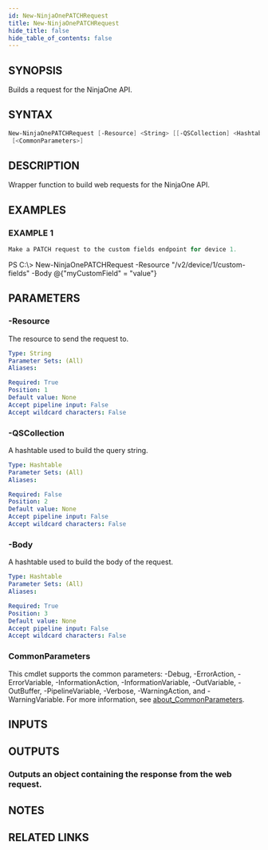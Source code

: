 ```yaml
---
id: New-NinjaOnePATCHRequest
title: New-NinjaOnePATCHRequest
hide_title: false
hide_table_of_contents: false
---
```


## SYNOPSIS

Builds a request for the NinjaOne API.

## SYNTAX

```powershell
New-NinjaOnePATCHRequest [-Resource] <String> [[-QSCollection] <Hashtable>] [-Body] <Hashtable>
 [<CommonParameters>]
```

## DESCRIPTION

Wrapper function to build web requests for the NinjaOne API.

## EXAMPLES

### EXAMPLE 1

```powershell
Make a PATCH request to the custom fields endpoint for device 1.
```

PS C:\\&gt; New-NinjaOnePATCHRequest -Resource "/v2/device/1/custom-fields" -Body @{"myCustomField" = "value"}

## PARAMETERS

### -Resource

The resource to send the request to.

```yaml
Type: String
Parameter Sets: (All)
Aliases:

Required: True
Position: 1
Default value: None
Accept pipeline input: False
Accept wildcard characters: False
```

### -QSCollection

A hashtable used to build the query string.

```yaml
Type: Hashtable
Parameter Sets: (All)
Aliases:

Required: False
Position: 2
Default value: None
Accept pipeline input: False
Accept wildcard characters: False
```

### -Body

A hashtable used to build the body of the request.

```yaml
Type: Hashtable
Parameter Sets: (All)
Aliases:

Required: True
Position: 3
Default value: None
Accept pipeline input: False
Accept wildcard characters: False
```

### CommonParameters

This cmdlet supports the common parameters: -Debug, -ErrorAction, -ErrorVariable, -InformationAction, -InformationVariable, -OutVariable, -OutBuffer, -PipelineVariable, -Verbose, -WarningAction, and -WarningVariable. For more information, see [about_CommonParameters](http://go.microsoft.com/fwlink/?LinkID=113216).

## INPUTS

## OUTPUTS

### Outputs an object containing the response from the web request.

## NOTES

## RELATED LINKS
